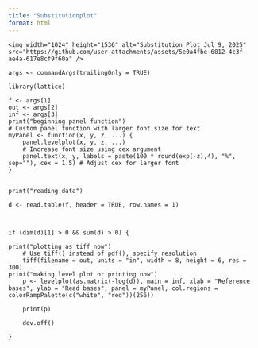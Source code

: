 ```yaml
---
title: "Substitutionplot"
format: html
---
```


```
<img width="1024" height="1536" alt="Substitution Plot Jul 9, 2025" src="https://github.com/user-attachments/assets/5e0a4fbe-6812-4c3f-ae4a-617e8cf9f60a" />

args <- commandArgs(trailingOnly = TRUE)

library(lattice)

f <- args[1]
out <- args[2]
inf <- args[3]
print("beginning panel function")
# Custom panel function with larger font size for text
myPanel <- function(x, y, z, ...) {
    panel.levelplot(x, y, z, ...)
    # Increase font size using cex argument
    panel.text(x, y, labels = paste(100 * round(exp(-z),4), "%", sep=""), cex = 1.5) # Adjust cex for larger font
}


print("reading data")

d <- read.table(f, header = TRUE, row.names = 1)



if (dim(d)[1] > 0 && sum(d) > 0) {
    
print("plotting as tiff now")
    # Use tiff() instead of pdf(), specify resolution
    tiff(filename = out, units = "in", width = 8, height = 6, res = 300)
print("making level plot or printing now")
    p <- levelplot(as.matrix(-log(d)), main = inf, xlab = "Reference bases", ylab = "Read bases", panel = myPanel, col.regions = colorRampPalette(c("white", "red"))(256))
    
    print(p)
    
    dev.off()
    
}
```